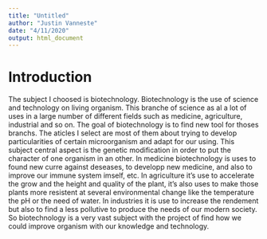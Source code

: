 ```yaml
---
title: "Untitled"
author: "Justin Vanneste"
date: "4/11/2020"
output: html_document
---
```


# Introduction

The subject I choosed is biotechnology. Biotechnology is the use of science and technology on living organism. This branche of science as al a lot of uses in a large number of different fields such as medicine, agriculture, industrial and so on. The goal of biotechnology is to find new tool for thoses branchs. The aticles I select are most of them about trying to develop particularities of certain microorganism and adapt for our using. This subject central aspect is the genetic modification in order to put the character of one organism in an other. In medicine biotechnology is uses to found new curre against deseases, to developp new medicine, and also to improve our immune system imself, etc. In agriculture it's use to accelerate the grow and the height and quality of the plant, it's also uses to make those plants more resistent at several environmental change like the temperature the pH or the need of water. In industries it is use to increase the rendement but also to find a less pollutive to produce the needs of our modern society. So biotechnology is a very vast subject with the project of find how we could improve organism with our knowledge and technology.
